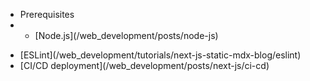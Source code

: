 <article>

<ul>
    <li>Prerequisites</li>
    <li>
        <ul>
            <li>
                [Node.js](/web_development/posts/node-js)
            </li>
        </ul>
    </li>
</ul>

<ul>
    <li>
        [ESLint](/web_development/tutorials/next-js-static-mdx-blog/eslint)
    </li>
    <li>
        [CI/CD deployment](/web_development/posts/next-js/ci-cd)
    </li>
</ul>

</article>